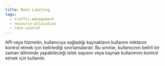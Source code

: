 ```yaml
---
title: Rate Limiting
tags:
  - traffic-management
  - resource-allocation
  - rate-control
---
```


API veya hizmetin, kullanıcıya sağladığı kaynakların kullanım miktarını kontrol etmek için belirlediği sınırlamalardır. Bu sınırlar, kullanıcının belirli bir zaman diliminde yapabileceği istek sayısını veya kaynak kullanımını kontrol etmek için kullanılır.
